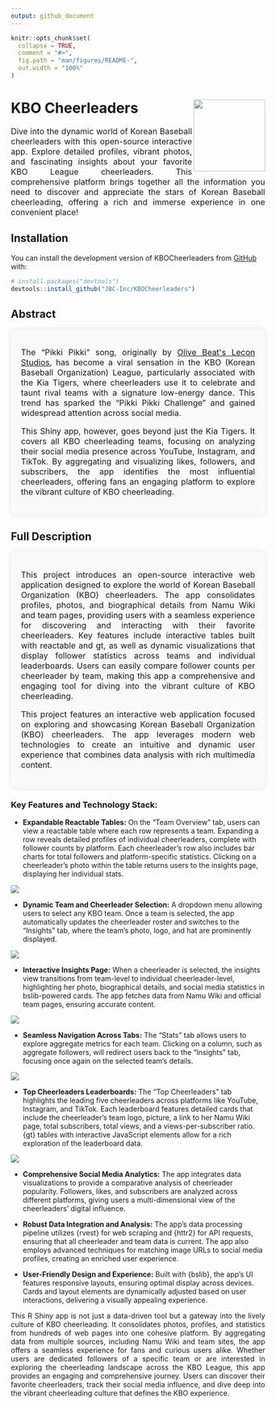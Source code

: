 ```yaml
---
output: github_document
---
```


```r
knitr::opts_chunk$set(
  collapse = TRUE,
  comment = "#>",
  fig.path = "man/figures/README-",
  out.width = "100%"
)
```

# KBO Cheerleaders <a href="https://yourpackage.url"><img src="man/figures/image.png" align="right" height="142" /></a>

<p style="font-size: 16px; text-align:justify;">Dive into the dynamic world of Korean Baseball cheerleaders with this open-source interactive app. Explore detailed profiles, vibrant photos, and fascinating insights about your favorite KBO League cheerleaders. This comprehensive platform brings together all the information you need to discover and appreciate the stars of Korean Baseball cheerleading, offering a rich and immerse experience in one convenient place!</p>

## Installation

You can install the development version of KBOCheerleaders from [GitHub](https://github.com/) with:

``` r
# install.packages("devtools")
devtools::install_github("JBC-Inc/KBOCheerleaders")
```

## Abstract

<div style="padding: 20px; border-radius: 8px; background-color: #f9f9f9; box-shadow: 0 0 10px rgba(0, 0, 0, 0.1);"><p style="font-size: 16px; text-align:justify;">The "Pikki Pikki" song, originally by <a href="https://youtu.be/M5HXKSR1hKc?t=42" target="_blank">Olive Beat\'s Lecon Studios</a>, has become a viral sensation in the KBO (Korean Baseball Organization) League, particularly associated with the Kia Tigers, where cheerleaders use it to celebrate and taunt rival teams with a signature low-energy dance. This trend has sparked the "Pikki Pikki Challenge" and gained widespread attention across social media.</p>

<p style="font-size: 16px; text-align:justify;">This Shiny app, however, goes beyond just the Kia Tigers. It covers all KBO cheerleading teams, focusing on analyzing their social media presence across YouTube, Instagram, and TikTok. By aggregating and visualizing likes, followers, and subscribers, the app identifies the most influential cheerleaders, offering fans an engaging platform to explore the vibrant culture of KBO cheerleading.</p></div>

## Full Description

<div style="padding: 20px; border-radius: 8px; background-color: #f9f9f9; box-shadow: 0 0 10px rgba(0, 0, 0, 0.1);"><p style="font-size: 16px; text-align:justify;">This project introduces an open-source interactive web application designed to explore the world of Korean Baseball Organization (KBO) cheerleaders. The app consolidates profiles, photos, and biographical details from Namu Wiki and team pages, providing users with a seamless experience for discovering and interacting with their favorite cheerleaders. Key features include interactive tables built with reactable and gt, as well as dynamic visualizations that display follower statistics across teams and individual leaderboards. Users can easily compare follower counts per cheerleader by team, making this app a comprehensive and engaging tool for diving into the vibrant culture of KBO cheerleading.</p>


<p style="font-size: 16px; text-align:justify;">This project features an interactive web application focused on exploring and showcasing Korean Baseball Organization (KBO) cheerleaders. The app leverages modern web technologies to create an intuitive and dynamic user experience that combines data analysis with rich multimedia content.</p></div>

### Key Features and Technology Stack:

- **Expandable Reactable Tables:** On the “Team Overview” tab, users can view a reactable table where each row represents a team. Expanding a row reveals detailed profiles of individual cheerleaders, complete with follower counts by platform. Each cheerleader’s row also includes bar charts for total followers and platform-specific statistics. Clicking on a cheerleader’s photo within the table returns users to the insights page, displaying her individual stats.
 
 ![](man/figures/overview.png)

 - **Dynamic Team and Cheerleader Selection:** A dropdown menu allowing users to select any KBO team. Once a team is selected, the app automatically updates the cheerleader roster and switches to the “Insights” tab, where the team’s photo, logo, and hat are prominently displayed.
 
 ![](man/figures/insight.png)

 - **Interactive Insights Page:** When a cheerleader is selected, the insights view transitions from team-level to individual cheerleader-level, highlighting her photo, biographical details, and social media statistics in bslib-powered cards. The app fetches data from Namu Wiki and official team pages, ensuring accurate content.
 
 ![](man/figures/cheer_insight.png)

 - **Seamless Navigation Across Tabs:** The “Stats” tab allows users to explore aggregate metrics for each team. Clicking on a column, such as aggregate followers, will redirect users back to the “Insights” tab, focusing once again on the selected team’s details.
 
 ![](man/figures/followers.png)

 - **Top Cheerleaders Leaderboards:** The “Top Cheerleaders” tab highlights the leading five cheerleaders across platforms like YouTube, Instagram, and TikTok. Each leaderboard features detailed cards that include the cheerleader’s team logo, picture, a link to her Namu Wiki page, total subscribers, total views, and a views-per-subscriber ratio. {gt} tables with interactive JavaScript elements allow for a rich exploration of the leaderboard data.
 
![](man/figures/leaderboard.png)

 - **Comprehensive Social Media Analytics:** The app integrates data visualizations to provide a comparative analysis of cheerleader popularity. Followers, likes, and subscribers are analyzed across different platforms, giving users a multi-dimensional view of the cheerleaders’ digital influence.

 - **Robust Data Integration and Analysis:** The app’s data processing pipeline utilizes {rvest} for web scraping and {httr2} for API requests, ensuring that all cheerleader and team data is current. The app also employs advanced techniques for matching image URLs to social media profiles, creating an enriched user experience.

 - **User-Friendly Design and Experience:** Built with {bslib}, the app’s UI features responsive layouts, ensuring optimal display across devices. Cards and layout elements are dynamically adjusted based on user interactions, delivering a visually appealing experience.

<p style="text-align: justify;">This R Shiny app is not just a data-driven tool but a gateway into the lively culture of KBO cheerleading. It consolidates photos, profiles, and statistics from hundreds of web pages into one cohesive platform. By aggregating data from multiple sources, including Namu Wiki and team sites, the app offers a seamless experience for fans and curious users alike. Whether users are dedicated followers of a specific team or are interested in exploring the cheerleading landscape across the KBO League, this app provides an engaging and comprehensive journey. Users can discover their favorite cheerleaders, track their social media influence, and dive deep into the vibrant cheerleading culture that defines the KBO experience.</p>





